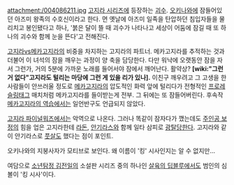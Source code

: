 attachment:/004086211.jpg
[[고지라 시리즈]]에 등장하는 [[괴수]]. 
[[오키나와]]에 잠들어있던 아즈미 왕족의 수호신이라고 한다. 먼 옛날에 아즈미 일족을 탄압하던 침입자들을 물리치고 봉인됐다고 하나, '붉은 달이 뜰 때 괴수가 나타나고 세상이 어둠에 잠길 때 또 하나의 괴수와 함께 눈을 뜬다'고 전해진다.

[[고지라vs메카고지라]]의 비중을 차지하는 고지라의 파트너. 메카고지라를 추적하는 것과 더불어 이 녀석의 잠을 깨우는 과정이 양 축을 담당한다. 다만 워낙에 오랫동안 잠을 자서 그런가, 거의 5분에 가까운 노래를 들어서야 잠에서 깨어난다. 활약상? '''[wiki:"그런 거 없다"고지라도 털리는 마당에 그런 게 있을 리가 있나].''' 이친구 깨우려고 그 고생을 한 사람들이 안쓰러울 정도로 [[메카고지라]]의 압도적인 화력 앞에 털리다가 전형적인 [[프로레슬링]]태그 매치처럼 메카고지라를 들이받는게 전부. 그 뒤에는 또 잠들어버린다. 
후속작[[메카고지라의 역습]]에서는 일언반구도 언급되지 않았다.

[[고지라 파이널워즈]]에서는 악역으로 나온다. 그러나 똑같이 잠자다가 깼는데도 [[주인공 보정]]의 힘을 업은 고지라한테 [[라돈]], [[안기라스]]와 함께 일타 삼피로 [[광탈]]당한다. 고지라와 같이 안기라스로 [[풋살]]도 했다는 점이 포인트.

오키나와의 지붕사자가 모티브로 보인다. 왜 이름이 '킹' 시사인지는 알 수 없지만...

여담으로 [[소년탐정 김전일]]의 소설판 시리즈 중의 하나인 [[살육의 딥블루]]에서도 범인의 심볼이 '킹 시사'이다. 
